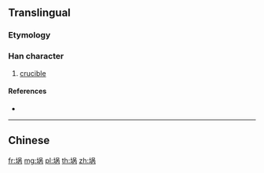 {{character info/new}}
{{also|堝}}
==Translingual==

===Etymology===
{{Han simp|堝|f=咼|t=呙}}

===Han character===
{{Han char|rn=32|rad=土|as=07|sn=10|four=|canj=GROB|ids=⿰土呙}}

# [[crucible]]

====References====
* {{Han ref|kx=0230.121|hdz=10445.020|uh=57DA|ud=22490}}

----

==Chinese==
{{zh-see|堝}}

[[fr:埚]]
[[mg:埚]]
[[pl:埚]]
[[th:埚]]
[[zh:埚]]
